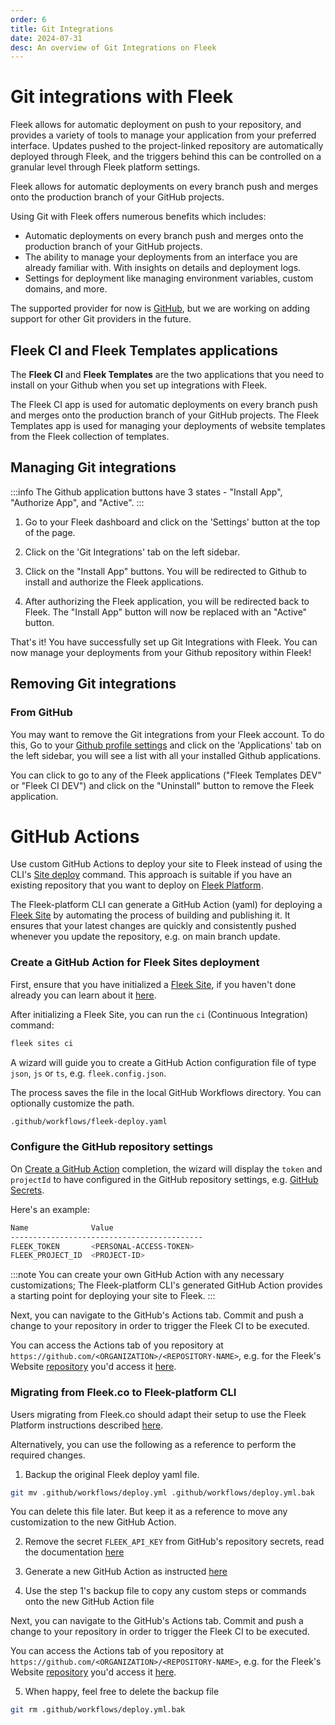 ```yaml
---
order: 6
title: Git Integrations
date: 2024-07-31
desc: An overview of Git Integrations on Fleek
---
```



# Git integrations with Fleek

Fleek allows for automatic deployment on push to your repository, and provides a variety of tools to manage your application from your preferred interface.
Updates pushed to the project-linked repository are automatically deployed through Fleek, and the triggers behind this can be controlled on a granular level through Fleek platform settings.

<Tabs>
<TabItem title="Platform">

Fleek allows for automatic deployments on every branch push and merges onto the production branch of your GitHub projects.

Using Git with Fleek offers numerous benefits which includes:

- Automatic deployments on every branch push and merges onto the production branch of your GitHub projects.
- The ability to manage your deployments from an interface you are already familiar with. With insights on details and deployment logs.
- Settings for deployment like managing environment variables, custom domains, and more.

The supported provider for now is [GitHub](https://github.com/), but we are working on adding support for other Git providers in the future.

## Fleek CI and Fleek Templates applications

The **Fleek CI** and **Fleek Templates** are the two applications that you need to install on your Github when you set up integrations with Fleek.

The Fleek CI app is used for automatic deployments on every branch push and merges onto the production branch of your GitHub projects. The Fleek Templates app is used for managing your deployments of website templates from the Fleek collection of templates.

## Managing Git integrations

:::info
The Github application buttons have 3 states - "Install App", "Authorize App", and "Active".
:::

1. Go to your Fleek dashboard and click on the 'Settings' button at the top of the page.

2. Click on the 'Git Integrations' tab on the left sidebar.

3. Click on the "Install App" buttons. You will be redirected to Github to install and authorize the Fleek applications.

4. After authorizing the Fleek application, you will be redirected back to Fleek. The "Install App" button will now be replaced with an "Active" button.

That's it! You have successfully set up Git Integrations with Fleek. You can now manage your deployments from your Github repository within Fleek!

## Removing Git integrations

### From GitHub

You may want to remove the Git integrations from your Fleek account. To do this, Go to your [Github profile settings](https://github.com/settings/profile) and click on the 'Applications' tab on the left sidebar, you will see a list with all your installed Github applications.

You can click to go to any of the Fleek applications ("Fleek Templates DEV" or "Fleek CI DEV") and click on the "Uninstall" button to remove the Fleek application.

</TabItem>
<TabItem title="CLI">

# GitHub Actions

Use custom GitHub Actions to deploy your site to Fleek instead of using the CLI's [Site deploy](/docs/cli/hosting/) command. This approach is suitable if you have an existing repository that you want to deploy on [Fleek Platform](https://fleek.xyz).

The Fleek-platform CLI can generate a GitHub Action (yaml) for deploying a [Fleek Site](/docs/cli/hosting/) by automating the process of building and publishing it. It ensures that your latest changes are quickly and consistently pushed whenever you update the repository, e.g. on main branch update.

### Create a GitHub Action for Fleek Sites deployment

First, ensure that you have initialized a [Fleek Site](/docs/hosting/), if you haven't done already you can learn about it [here](/docs/cli/hosting/).

After initializing a Fleek Site, you can run the `ci` (Continuous Integration) command:

```sh
fleek sites ci
```

A wizard will guide you to create a GitHub Action configuration file of type `json`, `js` or `ts`, e.g. `fleek.config.json`.

The process saves the file in the local GitHub Workflows directory. You can optionally customize the path.

```sh
.github/workflows/fleek-deploy.yaml
```

### Configure the GitHub repository settings

On [Create a GitHub Action](#create-a-github-action) completion, the wizard will display the `token` and `projectId` to have configured in the GitHub repository settings, e.g. [GitHub Secrets](https://docs.github.com/en/actions/security-for-github-actions/security-guides/using-secrets-in-github-actions).

Here's an example:

```sh
Name              Value
-------------------------------------------
FLEEK_TOKEN       <PERSONAL-ACCESS-TOKEN>
FLEEK_PROJECT_ID  <PROJECT-ID>
```

:::note
You can create your own GitHub Action with any necessary customizations; The Fleek-platform CLI's generated GitHub Action provides a starting point for deploying your site to Fleek.
:::

Next, you can navigate to the GitHub's Actions tab. Commit and push a change to your repository in order to trigger the Fleek CI to be executed.

You can access the Actions tab of you repository at `https://github.com/<ORGANIZATION>/<REPOSITORY-NAME>`, e.g. for the Fleek's Website [repository](https://github.com/fleek-platform/website) you'd access it [here](https://github.com/fleek-platform/website/actions).

### Migrating from Fleek.co to Fleek-platform CLI

Users migrating from Fleek.co should adapt their setup to use the Fleek Platform instructions described [here](#create-a-github-action-for-fleek-sites-deployment).

Alternatively, you can use the following as a reference to perform the required changes.

1. Backup the original Fleek deploy yaml file.

```sh
git mv .github/workflows/deploy.yml .github/workflows/deploy.yml.bak
```

You can delete this file later. But keep it as a reference to move any customization to the new GitHub Action.

2. Remove the secret `FLEEK_API_KEY` from GitHub's repository secrets, read the documentation [here](https://docs.github.com/en/actions/security-for-github-actions/security-guides/using-secrets-in-github-actions)

3. Generate a new GitHub Action as instructed [here](#create-a-github-action-for-fleek-sites-deployment)

4. Use the step 1's backup file to copy any custom steps or commands onto the new GitHub Action file

Next, you can navigate to the GitHub's Actions tab. Commit and push a change to your repository in order to trigger the Fleek CI to be executed.

You can access the Actions tab of you repository at `https://github.com/<ORGANIZATION>/<REPOSITORY-NAME>`, e.g. for the Fleek's Website [repository](https://github.com/fleek-platform/website) you'd access it [here](https://github.com/fleek-platform/website/actions).

5. When happy, feel free to delete the backup file

```sh
git rm .github/workflows/deploy.yml.bak
```

</TabItem>
</Tabs>
